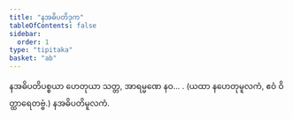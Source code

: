 ```yaml
---
title: "နအဓိပတိဒုက"
tableOfContents: false
sidebar:
  order: 1
type: "tipitaka"
basket: "ab"
---
```



<DynamicBreadcrumb />

<Division number="497">

<Paragraph number="1712">
နအဓိပတိပစ္စယာ ဟေတုယာ သတ္တ, အာရမ္မဏေ နဝ… .

</Paragraph>
</Division>

<Paragraph number="1713" type="center">
(ယထာ နဟေတုမူလကံ, ဧဝံ ဝိတ္ထာရေတဗ္ဗံ.)



</Paragraph>

<Paragraph number="1714" type="center">
နအဓိပတိမူလကံ.
</Paragraph>
